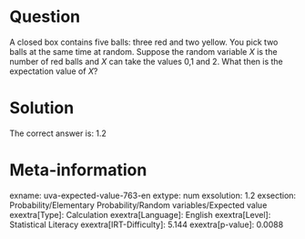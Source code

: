 Question
========

A closed box contains five balls: three red and two yellow. You pick two balls at the same time at random. Suppose the random variable *X* is the number of red balls and *X* can take the values 0,1 and 2. What then is the expectation value of *X*?

Solution
========

The correct answer is: 1.2

Meta-information
================
exname: uva-expected-value-763-en
extype: num
exsolution: 1.2
exsection: Probability/Elementary Probability/Random variables/Expected value
exextra[Type]: Calculation
exextra[Language]: English
exextra[Level]: Statistical Literacy
exextra[IRT-Difficulty]: 5.144
exextra[p-value]: 0.0088
